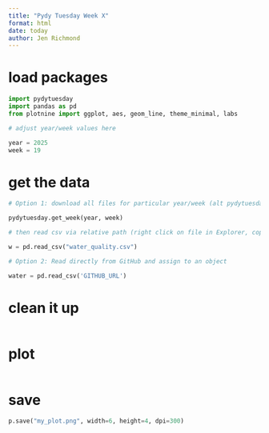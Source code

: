 ```yaml
---
title: "Pydy Tuesday Week X"
format: html
date: today
author: Jen Richmond
---
```



# load packages
```python
import pydytuesday
import pandas as pd
from plotnine import ggplot, aes, geom_line, theme_minimal, labs

# adjust year/week values here

year = 2025
week = 19

```

# get the data
```python
# Option 1: download all files for particular year/week (alt pydytuesday.get_date("2025-05-20"))

pydytuesday.get_week(year, week)

# then read csv via relative path (right click on file in Explorer, copy relative path)

w = pd.read_csv("water_quality.csv")

# Option 2: Read directly from GitHub and assign to an object

water = pd.read_csv('GITHUB_URL')
```


# clean it up

```python

```

# plot

```python

```


# save


```python

p.save("my_plot.png", width=6, height=4, dpi=300)

```